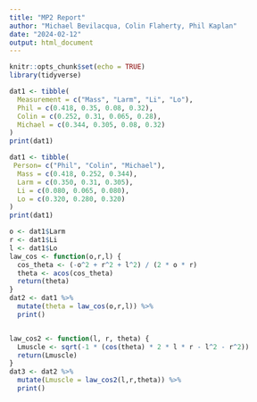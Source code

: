 ```yaml
---
title: "MP2 Report"
author: "Michael Bevilacqua, Colin Flaherty, Phil Kaplan"
date: "2024-02-12"
output: html_document
---
```


```r
knitr::opts_chunk$set(echo = TRUE)
library(tidyverse)
```

```r
dat1 <- tibble(
  Measurement = c("Mass", "Larm", "Li", "Lo"),
  Phil = c(0.418, 0.35, 0.08, 0.32),
  Colin = c(0.252, 0.31, 0.065, 0.28),
  Michael = c(0.344, 0.305, 0.08, 0.32)
)
print(dat1)
```

```r
dat1 <- tibble(
 Person= c("Phil", "Colin", "Michael"),
  Mass = c(0.418, 0.252, 0.344),
  Larm = c(0.350, 0.31, 0.305),
  Li = c(0.080, 0.065, 0.080),
  Lo = c(0.320, 0.280, 0.320)
)
print(dat1)

o <- dat1$Larm
r <- dat1$Li
l <- dat1$Lo
law_cos <- function(o,r,l) {
  cos_theta <- (-o^2 + r^2 + l^2) / (2 * o * r)
  theta <- acos(cos_theta)
  return(theta)
}
dat2 <- dat1 %>% 
  mutate(theta = law_cos(o,r,l)) %>% 
  print()


law_cos2 <- function(l, r, theta) {
  Lmuscle <- sqrt(-1 * (cos(theta) * 2 * l * r - l^2 - r^2))
  return(Lmuscle)
}
dat3 <- dat2 %>% 
  mutate(Lmuscle = law_cos2(l,r,theta)) %>% 
  print()

```

